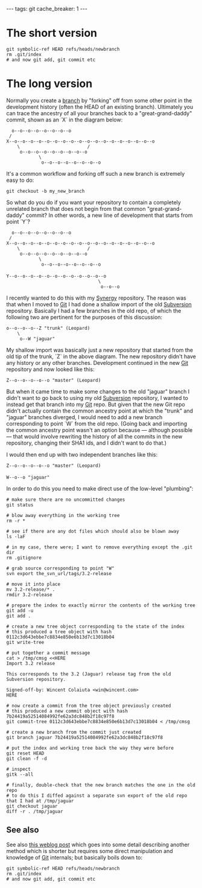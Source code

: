 ---
tags: git
cache_breaker: 1
---
= The short version =

 git symbolic-ref HEAD refs/heads/newbranch
 rm .git/index
 # and now git add, git commit etc

= The long version =

Normally you create a [[branch]] by "forking" off from some other point in the development history (often the HEAD of an existing branch). Ultimately you can trace the ancestry of all your branches back to a "great-grand-daddy" commit, shown as an `X` in the diagram below:

   o--o--o--o--o--o--o--o
  /
 X--o--o--o--o--o--o--o--o--o--o--o--o--o--o--o--o--o--o
     \                         /
      o--o--o--o--o--o--o--o--o
             \
              o--o--o--o--o--o--o--o

It's a common workflow and forking off such a new branch is extremely easy to do:

 git checkout -b my_new_branch

So what do you do if you want your repository to contain a completely unrelated branch that does not begin from that common "great-grand-daddy" commit? In other words, a new line of development that starts from point `Y`?

   o--o--o--o--o--o--o--o
  /
 X--o--o--o--o--o--o--o--o--o--o--o--o--o--o--o--o--o--o
     \                         /
      o--o--o--o--o--o--o--o--o
             \
              o--o--o--o--o--o--o--o
 
 Y--o--o--o--o--o--o--o--o--o--o--o--o
                                   \
                                    o--o--o

I recently wanted to do this with my [[Synergy]] repository. The reason was that when I moved to [[Git]] I had done a shallow import of the old [[Subversion]] repository. Basically I had a few branches in the old repo, of which the following two are pertinent for the purposes of this discussion:

 o--o--o--o--Z "trunk" (Leopard)
     \
      o--W "jaguar"

My shallow import was basically just a new repository that started from the old tip of the trunk, `Z` in the above diagram. The new repository didn't have any history or any other branches. Development continued in the new [[Git]] repository and now looked like this:

 Z--o--o--o--o--o "master" (Leopard)

But when it came time to make some changes to the old "jaguar" branch I didn't want to go back to using my old [[Subversion]] repository, I wanted to instead get that branch into my [[Git]] repo. But given that the new Git repo didn't actually contain the common ancestry point at which the "trunk" and "jaguar" branches diverged, I would need to add a new branch corresponding to point `W` from the old repo. (Going back and importing the common ancestry point wasn't an option because &mdash; although possible &mdash; that would involve rewriting the history of all the commits in the new repository, changing their SHA1 ids, and I didn't want to do that.)

I would then end up with two independent branches like this:

 Z--o--o--o--o--o "master" (Leopard)
 
 W--o--o "jaguar"

In order to do this you need to make direct use of the low-level "plumbing":

<pre># make sure there are no uncommitted changes
git status

# blow away everything in the working tree
rm -r *

# see if there are any dot files which should also be blown away
ls -laF

# in my case, there were; I want to remove everything except the .git dir
rm .gitignore

# grab source corresponding to point "W"
svn export the_svn_url/tags/3.2-release

# move it into place
mv 3.2-release/* .
rmdir 3.2-release

# prepare the index to exactly mirror the contents of the working tree
git add -u
git add .

# create a new tree object corresponding to the state of the index
# this produced a tree object with hash 0112c3d643ebbe7c8834e850e6b13d7c13018b04
git write-tree

# put together a commit message
cat > /tmp/cmsg <<HERE
Import 3.2 release

This corresponds to the 3.2 (Jaguar) release tag from the old
Subversion repository.

Signed-off-by: Wincent Colaiuta <win@wincent.com>
HERE

# now create a commit from the tree object previously created
# this produced a new commit object with hash 7b24419a52514084992fe62a3dc848b2f18c97f8
git commit-tree 0112c3d643ebbe7c8834e850e6b13d7c13018b04 < /tmp/cmsg

# create a new branch from the commit just created
git branch jaguar 7b24419a52514084992fe62a3dc848b2f18c97f8

# put the index and working tree back the way they were before
git reset HEAD
git clean -f -d

# inspect
gitk --all

# finally, double-check that the new branch matches the one in the old repo
# to do this I diffed against a separate svn export of the old repo that I had at /tmp/jaguar
git checkout jaguar
diff -r . /tmp/jaguar</pre>

== See also ==

See also [http://madduck.net/blog/2007.07.11:creating-a-git-branch-without-ancestry/ this weblog post] which goes into some detail describing another method which is shorter but requires some direct manipulation and knowledge of [[Git]] internals; but basically boils down to:

 git symbolic-ref HEAD refs/heads/newbranch
 rm .git/index
 # and now git add, git commit etc
